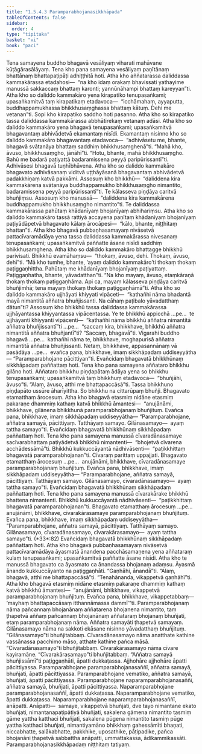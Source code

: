 ```yaml
---
title: "1.5.4.3 Paramparabhojanasikkhāpada"
tableOfContents: false
sidebar:
  order: 4
type: "tipitaka"
basket: "vi"
book: "paci"
---
```



<DynamicBreadcrumb />

<Division number="221" book="paci" bookNo="2" page="102">

<Paragraph number="716" book="paci">
Tena samayena buddho bhagavā vesāliyaṃ viharati mahāvane kūṭāgārasālāyaṃ. Tena kho pana samayena vesāliyaṃ paṇītānaṃ bhattānaṃ bhattapaṭipāṭi adhiṭṭhitā hoti. Atha kho aññatarassa daliddassa kammakārassa etadahosi—  “na kho idaṃ orakaṃ bhavissati yathayime manussā sakkaccaṃ bhattaṃ karonti; yannūnāhampi bhattaṃ kareyyan”ti. Atha kho so daliddo kammakāro yena kirapatiko tenupasaṅkami; upasaṅkamitvā taṃ kirapatikaṃ etadavoca—  “icchāmahaṃ, ayyaputta, buddhappamukhassa bhikkhusaṃghassa bhattaṃ kātuṃ. Dehi me vetanan”ti. Sopi kho kirapatiko saddho hoti pasanno. Atha kho so kirapatiko tassa daliddassa kammakārassa abbhātirekaṃ vetanaṃ adāsi. Atha kho so daliddo kammakāro yena bhagavā tenupasaṅkami; upasaṅkamitvā bhagavantaṃ abhivādetvā ekamantaṃ nisīdi. Ekamantaṃ nisinno kho so daliddo kammakāro bhagavantaṃ etadavoca—  “adhivāsetu me, bhante, bhagavā svātanāya bhattaṃ saddhiṃ bhikkhusaṃghenā”ti. “Mahā kho, āvuso, bhikkhusaṃgho, jānāhī”ti. “Hotu, bhante, mahā bhikkhusaṃgho. Bahū me badarā paṭiyattā badaramissena peyyā paripūrissantī”ti. Adhivāsesi bhagavā tuṇhībhāvena.
</Paragraph>

<Paragraph number="717" book="paci">
Atha kho so daliddo kammakāro bhagavato adhivāsanaṃ viditvā uṭṭhāyāsanā bhagavantaṃ abhivādetvā padakkhiṇaṃ katvā pakkāmi. Assosuṃ kho bhikkhū—  “daliddena kira kammakārena svātanāya buddhappamukho bhikkhusaṃgho nimantito, badaramissena peyyā paripūrissantī”ti. Te kālasseva piṇḍāya caritvā bhuñjiṃsu. Assosuṃ kho manussā—  “daliddena kira kammakārena buddhappamukho bhikkhusaṃgho nimantito”ti. Te daliddassa kammakārassa pahūtaṃ khādanīyaṃ bhojanīyaṃ abhihariṃsu. Atha kho so daliddo kammakāro tassā rattiyā accayena paṇītaṃ khādanīyaṃ bhojanīyaṃ paṭiyādāpetvā bhagavato kālaṃ ārocāpesi—  “kālo, bhante, niṭṭhitaṃ bhattan”ti.
</Paragraph>

<Paragraph number="718" book="paci">
Atha kho bhagavā pubbaṇhasamayaṃ nivāsetvā pattacīvaramādāya yena tassa daliddassa kammakārassa nivesanaṃ tenupasaṅkami; upasaṅkamitvā paññatte āsane nisīdi saddhiṃ bhikkhusaṃghena. Atha kho so daliddo kammakāro bhattagge bhikkhū parivisati. Bhikkhū evamāhaṃsu—  “thokaṃ, āvuso, dehi. Thokaṃ, āvuso, dehī”ti. “Mā kho tumhe, bhante, ‘ayaṃ daliddo kammakāro’ti thokaṃ thokaṃ paṭiggaṇhittha. Pahūtaṃ me khādanīyaṃ bhojanīyaṃ paṭiyattaṃ. Paṭiggaṇhatha, bhante, yāvadatthan”ti. “Na kho mayaṃ, āvuso, etaṃkāraṇā thokaṃ thokaṃ paṭiggaṇhāma. Api ca, mayaṃ kālasseva piṇḍāya caritvā bhuñjimhā; tena mayaṃ thokaṃ thokaṃ paṭiggaṇhāmā”ti.
</Paragraph>

<Paragraph number="719" book="paci">
Atha kho so daliddo kammakāro ujjhāyati khiyyati vipāceti—  “kathañhi nāma bhadantā mayā nimantitā aññatra bhuñjissanti. Na cāhaṃ paṭibalo yāvadatthaṃ dātun”ti?
</Paragraph>

<Paragraph number="720" book="paci">
Assosuṃ kho bhikkhū tassa daliddassa kammakārassa ujjhāyantassa khiyyantassa vipācentassa. Ye te bhikkhū appicchā …pe…  te ujjhāyanti khiyyanti vipācenti—  “kathañhi nāma bhikkhū aññatra nimantitā aññatra bhuñjissantī”ti …pe…  “saccaṃ kira, bhikkhave, bhikkhū aññatra nimantitā aññatra bhuñjantī”ti? “Saccaṃ, bhagavā”ti. Vigarahi buddho bhagavā …pe…  kathañhi nāma te, bhikkhave, moghapurisā aññatra nimantitā aññatra bhuñjissanti. Netaṃ, bhikkhave, appasannānaṃ vā pasādāya …pe…  evañca pana, bhikkhave, imaṃ sikkhāpadaṃ uddiseyyātha—
</Paragraph>

<Paragraph number="721" book="paci">
<Emphasis>“Paramparabhojane pācittiyan”</Emphasis>ti.
</Paragraph>

<Paragraph number="722" book="paci">
Evañcidaṃ bhagavatā bhikkhūnaṃ sikkhāpadaṃ paññattaṃ hoti.
</Paragraph>

</Division>
<Division number="222" book="paci" bookNo="2" page="104">

<Paragraph number="723" book="paci">
Tena kho pana samayena aññataro bhikkhu gilāno hoti. Aññataro bhikkhu piṇḍapātaṃ ādāya yena so bhikkhu tenupasaṅkami; upasaṅkamitvā taṃ bhikkhuṃ etadavoca—  “bhuñjāhi, āvuso”ti. “Alaṃ, āvuso, atthi me bhattapaccāsā”ti. Tassa bhikkhuno piṇḍapāto ussūre āharīyittha. So bhikkhu na cittarūpaṃ bhuñji. Bhagavato etamatthaṃ ārocesuṃ. Atha kho bhagavā etasmiṃ nidāne etasmiṃ pakaraṇe dhammiṃ kathaṃ katvā bhikkhū āmantesi—  “anujānāmi, bhikkhave, gilānena bhikkhunā paramparabhojanaṃ bhuñjituṃ. Evañca pana, bhikkhave, imaṃ sikkhāpadaṃ uddiseyyātha—
</Paragraph>

<Paragraph number="724" book="paci">
<Emphasis>“Paramparabhojane, aññatra samayā, pācittiyaṃ. Tatthāyaṃ samayo. Gilānasamayo—  ayaṃ tattha samayo”</Emphasis>ti.
</Paragraph>

<Paragraph number="725" book="paci">
Evañcidaṃ bhagavatā bhikkhūnaṃ sikkhāpadaṃ paññattaṃ hoti.
</Paragraph>

</Division>
<Division number="223" book="paci" bookNo="2" page="104">

<Paragraph number="726" book="paci">
Tena kho pana samayena manussā cīvaradānasamaye sacīvarabhattaṃ paṭiyādetvā bhikkhū nimantenti—  “bhojetvā cīvarena acchādessāmā”ti. Bhikkhū kukkuccāyantā nādhivāsenti—  “paṭikkhittaṃ bhagavatā paramparabhojanan”ti. Cīvaraṃ parittaṃ uppajjati. Bhagavato etamatthaṃ ārocesuṃ …pe…  anujānāmi, bhikkhave, cīvaradānasamaye paramparabhojanaṃ bhuñjituṃ. Evañca pana, bhikkhave, imaṃ sikkhāpadaṃ uddiseyyātha—
</Paragraph>

<Paragraph number="727" book="paci">
<Emphasis>“Paramparabhojane, aññatra samayā, pācittiyaṃ. Tatthāyaṃ samayo. Gilānasamayo, cīvaradānasamayo—  ayaṃ tattha samayo”</Emphasis>ti.
</Paragraph>

<Paragraph number="728" book="paci">
Evañcidaṃ bhagavatā bhikkhūnaṃ sikkhāpadaṃ paññattaṃ hoti.
</Paragraph>

</Division>
<Division number="224" book="paci" bookNo="2" page="104">

<Paragraph number="729" book="paci">
Tena kho pana samayena manussā cīvarakārake bhikkhū bhattena nimantenti. Bhikkhū kukkuccāyantā nādhivāsenti—  “paṭikkhittaṃ bhagavatā paramparabhojanan”ti. Bhagavato etamatthaṃ ārocesuṃ …pe…  anujānāmi, bhikkhave, cīvarakārasamaye paramparabhojanaṃ bhuñjituṃ. Evañca pana, bhikkhave, imaṃ sikkhāpadaṃ uddiseyyātha—
</Paragraph>

</Division>
<Division number="225" book="paci" bookNo="2" page="105">

<Paragraph number="730" book="paci">
<Emphasis>“Paramparabhojane, aññatra samayā, pācittiyaṃ. Tatthāyaṃ samayo. Gilānasamayo, cīvaradānasamayo, cīvarakārasamayo—  ayaṃ tattha samayo”</Emphasis>ti. (*33*:<Emphasis>82</Emphasis>)
</Paragraph>

<Paragraph number="731" book="paci">
Evañcidaṃ bhagavatā bhikkhūnaṃ sikkhāpadaṃ paññattaṃ hoti.
</Paragraph>

</Division>
<Division number="226" book="paci" bookNo="2" page="105">

<Paragraph number="732" book="paci">
Atha kho bhagavā pubbaṇhasamayaṃ nivāsetvā pattacīvaramādāya āyasmatā ānandena pacchāsamaṇena yena aññataraṃ kulaṃ tenupasaṅkami; upasaṅkamitvā paññatte āsane nisīdi. Atha kho te manussā bhagavato ca āyasmato ca ānandassa bhojanaṃ adaṃsu. Āyasmā ānando kukkuccāyanto na paṭiggaṇhāti. “Gaṇhāhi, ānandā”ti. “Alaṃ, bhagavā, atthi me bhattapaccāsā”ti. “Tenahānanda, vikappetvā gaṇhāhī”ti. Atha kho bhagavā etasmiṃ nidāne etasmiṃ pakaraṇe dhammiṃ kathaṃ katvā bhikkhū āmantesi—  “anujānāmi, bhikkhave, vikappetvā paramparabhojanaṃ bhuñjituṃ. Evañca pana, bhikkhave, vikappetabbaṃ—  ‘mayhaṃ bhattapaccāsaṃ itthannāmassa dammī’”ti.
</Paragraph>

</Division>
<Division number="227" book="paci" bookNo="2" page="105">

<Paragraph number="733" book="paci">
<Emphasis>Paramparabhojanaṃ</Emphasis> nāma pañcannaṃ bhojanānaṃ aññatarena bhojanena nimantito, taṃ ṭhapetvā aññaṃ pañcannaṃ bhojanānaṃ aññataraṃ bhojanaṃ bhuñjati, etaṃ paramparabhojanaṃ nāma.
</Paragraph>

<Paragraph number="734" book="paci">
<Emphasis>Aññatra samayā</Emphasis>ti ṭhapetvā samayaṃ.
</Paragraph>

<Paragraph number="735" book="paci">
<Emphasis>Gilānasamayo</Emphasis> nāma na sakkoti ekāsane nisinno yāvadatthaṃ bhuñjituṃ. “Gilānasamayo”ti bhuñjitabbaṃ.
</Paragraph>

<Paragraph number="736" book="paci">
<Emphasis>Cīvaradānasamayo</Emphasis> nāma anatthate kathine vassānassa pacchimo māso, atthate kathine pañca māsā. “Cīvaradānasamayo”ti bhuñjitabbaṃ.
</Paragraph>

<Paragraph number="737" book="paci">
<Emphasis>Cīvarakārasamayo</Emphasis> nāma cīvare kayiramāne. “Cīvarakārasamayo”ti bhuñjitabbaṃ.
</Paragraph>

<Paragraph number="738" book="paci">
“Aññatra samayā bhuñjissāmī”ti paṭiggaṇhāti, āpatti dukkaṭassa. Ajjhohāre ajjhohāre āpatti pācittiyassa.
</Paragraph>

</Division>
<Division number="228" book="paci" bookNo="2" page="106">

<Paragraph number="739" book="paci">
Paramparabhojane paramparabhojanasaññī, aññatra samayā, bhuñjati, āpatti pācittiyassa. Paramparabhojane vematiko, aññatra samayā, bhuñjati, āpatti pācittiyassa. Paramparabhojane naparamparabhojanasaññī, aññatra samayā, bhuñjati, āpatti pācittiyassa.
</Paragraph>

<Paragraph number="740" book="paci">
Naparamparabhojane paramparabhojanasaññī, āpatti dukkaṭassa. Naparamparabhojane vematiko, āpatti dukkaṭassa. Naparamparabhojane naparamparabhojanasaññī, anāpatti.
</Paragraph>

</Division>
<Division number="229" book="paci" bookNo="2" page="106">

<Paragraph number="741" book="paci">
Anāpatti—  samaye, vikappetvā bhuñjati, dve tayo nimantane ekato bhuñjati, nimantanapaṭipāṭiyā bhuñjati, sakalena gāmena nimantito tasmiṃ gāme yattha katthaci bhuñjati, sakalena pūgena nimantito tasmiṃ pūge yattha katthaci bhuñjati, nimantiyamāno bhikkhaṃ gahessāmīti bhaṇati, niccabhatte, salākabhatte, pakkhike, uposathike, pāṭipadike, pañca bhojanāni ṭhapetvā sabbattha anāpatti, ummattakassa, ādikammikassāti.

</Paragraph>
</Division>

<Paragraph number="742" type="center" book="paci">
Paramparabhojanasikkhāpadaṃ niṭṭhitaṃ tatiyaṃ.
</Paragraph>